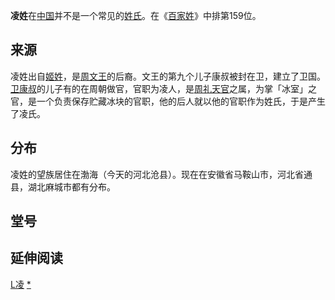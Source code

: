 {{姓氏
|姓氏=凌
|繁體=凌
|簡體=凌
|拼音=Líng
|南京官話=lin<sup>2</sup>
|中国大陆=Ling
|台湾=Ling
|香港=Ling
|澳门=Leng
|新加坡=
|马来西亚=Lin/Ling
|越南=Lăng
|韩国=
|反切=
|同音字=
|堂号=
|郡望=[[河间郡|河间郡]]
}}

'''凌姓'''在[[中国|中国]]并不是一个常见的[[姓氏|姓氏]]。在《[[百家姓|百家姓]]》中排第159位。

==来源==
凌姓出自[[姬姓|姬姓]]，是[[周文王|周文王]]的后裔。文王的第九个儿子康叔被封在卫，建立了卫国。[[卫康叔|卫康叔]]的儿子有的在周朝做官，官职为凌人，是[[周礼|周礼]][[天官|天官]]之属，为掌「冰室」之官，是一个负责保存贮藏冰块的官职，他的后人就以他的官职作为姓氏，于是产生了凌氏。

==分布==
凌姓的望族居住在渤海（今天的河北沧县）。现在在安徽省马鞍山市，河北省通县，湖北麻城市都有分布。

==堂号==

== 延伸阅读 ==
{{Wikisource further reading}}

[[Category:漢姓|L凌]]
[[Category:凌姓|*]]